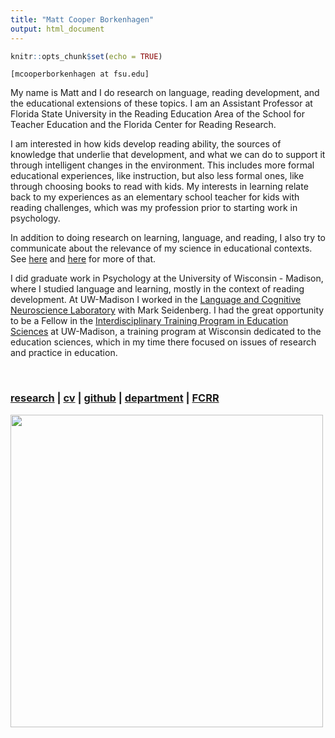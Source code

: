 ```yaml
---
title: "Matt Cooper Borkenhagen"
output: html_document
---
```


```r
knitr::opts_chunk$set(echo = TRUE)
```
`[mcooperborkenhagen at fsu.edu]`  

My name is Matt and I do research on language, reading development, and the educational extensions of these topics. I am an Assistant Professor at Florida State University in the Reading Education Area of the School for Teacher Education and the Florida Center for Reading Research.
  
I am interested in how kids develop reading ability, the sources of knowledge that underlie that development, and what we can do to support it through intelligent changes in the environment. This includes more formal educational experiences, like instruction, but also less formal ones, like through choosing books to read with kids. My interests in learning relate back to my experiences as an elementary school teacher for kids with reading challenges, which was my profession prior to starting work in psychology.
  
In addition to doing research on learning, language, and reading, I also try to communicate about the relevance of my science in educational contexts. See [here](https://psyarxiv.com/sq4fr/) and [here](./data/seidenberg_etal_2020_rlj.pdf) for more of that. 

I did graduate work in Psychology at the University of Wisconsin - Madison, where I studied language and learning, mostly in the context of reading development. At UW-Madison I worked in the [Language and Cognitive Neuroscience Laboratory](http://lcnl.wisc.edu) with Mark Seidenberg. I had the great opportunity to be a Fellow in the [Interdisciplinary Training Program in Education Sciences](https://itp.wceruw.org) at UW-Madison, a training program at Wisconsin dedicated to the education sciences, which in my time there focused on issues of research and practice in education.

<br>

###   [**research**](./research.html) | [**cv**](./data/cv-mcb.pdf) | [**github**](https://github.com/MCooperBorkenhagen) | [**department**](https://education.fsu.edu/ste) | [**FCRR**](https://fcrr.org)

<img src="./data/mcb.jpeg" width="500">
